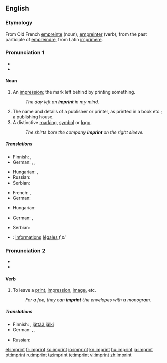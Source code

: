{{was wotd|2008|October|6}}
==English==

===Etymology===
From Old French [[empreinte]] (noun), [[empreinter]] (verb), from the past participle of [[empreindre]], from Latin [[imprimere]].

===Pronunciation 1===
{{rfc-pron-n|Pronunciation 1|lang=en}}
* {{IPA|/ˈɪm.pɹɪnt/}}
* {{audio|en-us-imprint-noun.ogg|Audio (US)}}

====Noun====
{{en-noun}}

# An [[impression]]; the mark left behind by printing something.
#: ''The day left an '''imprint''' in my mind.''
# The name and details of a publisher or printer, as printed in a book etc.; a publishing house.
# A distinctive [[marking]], [[symbol]] or [[logo]].
#: ''The shirts bore the company '''imprint''' on the right sleeve.''

=====Translations=====
{{trans-top|an impression; the mark left behind by printing something}}
* Finnish: {{t+|fi|jälki}}, {{t-|fi|painauma}}
* German: {{t+|de|Gepräge|n}}, {{t+|de|Abdruck|m}}, {{t+|de|Aufdruck|m}}
{{trans-mid}}
* Hungarian: {{t+|hu|nyom}}, {{t|hu|lenyomat}}
* Russian: {{t|ru|отпечаток|sc=Cyrl}}
* Serbian: {{t|sr|отисак|sc=Cyrl}}
{{trans-bottom}}

{{trans-top|the name and details of a publisher or printer, as printed in a book etc}}
* French: {{t+|fr|ours|m}}, {{t+|fr|pavé de l’ours|m}}
* German: {{t+|de|Impressum|n}}
{{trans-mid}}
* Hungarian: {{t+|hu|impresszum}}
{{trans-bottom}}

{{trans-top|a distinctive marking, symbol or logo}}
* German: {{t+|de|Gepräge|n}}, {{t+|de|Aufdruck|m}}
{{trans-mid}}
* Serbian: {{t|sr|лого|sc=Cyrl}}
{{trans-bottom}}

{{checktrans-top}}
* {{ttbc|French}}: [[information]]s [[légal]]es ''f pl''
{{checktrans-bottom}}

===Pronunciation 2===
* {{IPA|/ɪmˈpɹɪnt/}}
* {{audio|en-us-imprint-verb.ogg|Audio (US)}}

====Verb====
{{en-verb}}

# To leave a [[print]], [[impression]], [[image]], etc.
#: ''For a fee, they can '''imprint''' the envelopes with a monogram.''

=====Translations=====
{{trans-top|to leave a print, impression, image, etc.}}
* Finnish: {{t+|fi|painaa}}, [[jättää jälki]]
* German: {{t+|de|einprägen}}, {{t+|de|abdrucken}}, {{t+|de|aufdrucken}}
{{trans-mid}}
* Russian: {{t|ru|отпечатать|sc=Cyrl}}
{{trans-bottom}}

[[el:imprint]]
[[fr:imprint]]
[[ko:imprint]]
[[io:imprint]]
[[kn:imprint]]
[[hu:imprint]]
[[ja:imprint]]
[[pt:imprint]]
[[ru:imprint]]
[[ta:imprint]]
[[te:imprint]]
[[vi:imprint]]
[[zh:imprint]]